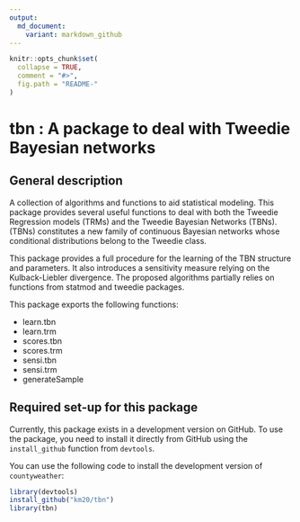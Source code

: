 ```yaml
---
output:
  md_document:
    variant: markdown_github
---
```


<!-- README.md is generated from README.Rmd. Please edit that file -->

```r
knitr::opts_chunk$set(
  collapse = TRUE,
  comment = "#>",
  fig.path = "README-"
)
```

# tbn : A package to deal with Tweedie Bayesian networks

## General description

A collection of algorithms and functions to aid statistical modeling. This package provides several useful functions to deal with both the Tweedie Regression models (TRMs) and the Tweedie Bayesian Networks (TBNs). (TBNs) constitutes a new family of continuous Bayesian networks whose conditional distributions belong to the Tweedie class.

This package provides a full procedure for the learning of the TBN structure and parameters. It also introduces a sensitivity measure relying on the Kulback-Liebler divergence. The proposed algorithms partially relies on functions from statmod and tweedie packages.

This package exports the following functions:

* learn.tbn
* learn.trm
* scores.tbn
* scores.trm
* sensi.tbn
* sensi.trm
* generateSample

## Required set-up for this package

Currently, this package exists in a development version on GitHub. To use the package, you need to install it directly from GitHub using the `install_github` function from `devtools`. 

You can use the following code to install the development version of `countyweather`: 

```r
library(devtools)
install_github("km20/tbn")
library(tbn)
```



